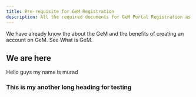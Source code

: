 ```yaml
---
title: Pre-requisite for GeM Registration
description: All the required documents for GeM Portal Registration as a buyer or a seller
---
```


We have already know the about the GeM and the benefits of creating an account on GeM. See <Link href="/">What is GeM</Link>.
## We are here
Hello guys my name is murad
### This is my another long heading for testing
